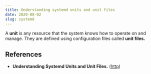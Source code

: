 ```yaml
---
title: Understanding systemd units and unit files
date: 2020-08-02
slug: systemd
---
```


A **unit** is any resource that the system knows how to operate on and manage. They are defined using configuration files called **unit files.**


## References
* **Understanding Systemd Units and Unit Files.** ([http](https://www.digitalocean.com/community/tutorials/understanding-systemd-units-and-unit-files))
